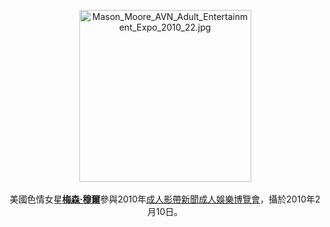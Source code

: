 <center>
[[File:Mason_Moore_AVN_Adult_Entertainment_Expo_2010_22.jpg|275px]]
<br><br>
美國色情女星'''[[梅森·穆爾|梅森·穆爾]]'''參與2010年[[成人影帶新聞成人娛樂博覽會|成人影帶新聞成人娛樂博覽會]]，攝於2010年2月10日。
<p>
</center>